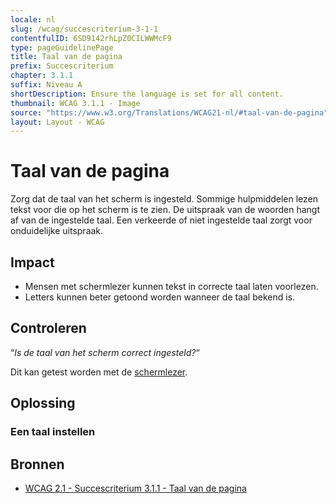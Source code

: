 ```yaml
---
locale: nl
slug: /wcag/succescriterium-3-1-1
contentfulID: 6SD9142rhLpZ0CILWWMcF9
type: pageGuidelinePage
title: Taal van de pagina
prefix: Succescriterium
chapter: 3.1.1
suffix: Niveau A
shortDescription: Ensure the language is set for all content.
thumbnail: WCAG 3.1.1 - Image
source: "https://www.w3.org/Translations/WCAG21-nl/#taal-van-de-pagina"
layout: Layout - WCAG
---
```


# Taal van de pagina

Zorg dat de taal van het scherm is ingesteld. Sommige hulpmiddelen lezen tekst voor die op het scherm is te zien. De uitspraak van de woorden hangt af van de ingestelde taal. Een verkeerde of niet ingestelde taal zorgt voor onduidelijke uitspraak.

## Impact

- Mensen met schermlezer kunnen tekst in correcte taal laten voorlezen.
- Letters kunnen beter getoond worden wanneer de taal bekend is.

## Controleren

“*Is de taal van het scherm correct ingesteld?*“

Dit kan getest worden met de [schermlezer](/nl/stats/schermlezer).

## Oplossing

### Een taal instellen

<CodeSample id="text-localization" locale="nl"/>

## Bronnen

- [WCAG 2.1 - Succescriterium 3.1.1 - Taal van de pagina](https://www.w3.org/Translations/WCAG21-nl/#taal-van-de-pagina)